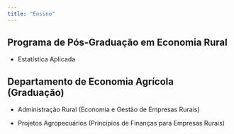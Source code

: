 ```yaml
---
title: "Ensino"
---
```


## Programa de Pós-Graduação em Economia Rural

- Estatística Aplicada


## Departamento de Economia Agrícola (Graduação)

 - Administração Rural (Economia e Gestão de Empresas Rurais)
 
 - Projetos Agropecuários (Princípios de Finanças para Empresas Rurais)
